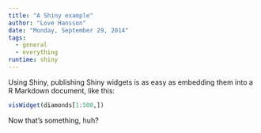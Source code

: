 ```yaml
---
title: "A Shiny example"
author: "Love Hansson"
date: "Monday, September 29, 2014"
tags: 
  - general
  - everything
runtime: shiny
---
```


Using Shiny, publishing Shiny widgets is as easy as embedding them into a R Markdown document, like this:

```r
visWidget(diamonds[1:500,])
```

Now that's something, huh?
